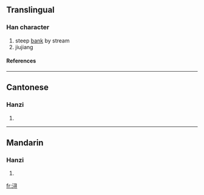 {{see|潯}}

==Translingual==
===Han character===
{{Han char|rn=85|rad=水|as=06|sn=9|four=|canj=水尸一戈 (ESMI), X水尸一戈 (XESMI)}}
# steep [[bank]] by stream
# jiujiang<!-- huh? -->
====References====
{{Han ref|kx=0623.171|hdz=31617.010|uh=6D54|ud=27988}}

----
==Cantonese==
===Hanzi===
{{yue-hanzi|jyut=|y=cham4}}
# {{defn|Cantonese}}

----
==Mandarin==
===Hanzi===
{{cmn-hanzi|tra=潯|pin=[[xún]] ([[xun2]])|wg=hsün<sup>2</sup>}}
# {{defn|Mandarin}}

[[fr:浔]]